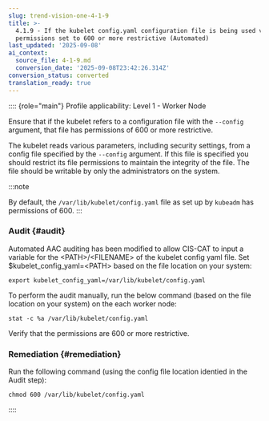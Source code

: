 ```yaml
---
slug: trend-vision-one-4-1-9
title: >-
  4.1.9 - If the kubelet config.yaml configuration file is being used validate
  permissions set to 600 or more restrictive (Automated)
last_updated: '2025-09-08'
ai_context:
  source_file: 4-1-9.md
  conversion_date: '2025-09-08T23:42:26.314Z'
conversion_status: converted
translation_ready: true
---
```


:::: {role="main"}
Profile applicability: Level 1 - Worker Node

Ensure that if the kubelet refers to a configuration file with the `--config` argument, that file has permissions of 600 or more restrictive.

The kubelet reads various parameters, including security settings, from a config file specified by the `--config` argument. If this file is specified you should restrict its file permissions to maintain the integrity of the file. The file should be writable by only the administrators on the system.

:::note

By default, the `/var/lib/kubelet/config.yaml` file as set up by `kubeadm` has permissions of 600.
:::

### Audit {#audit}

Automated AAC auditing has been modified to allow CIS-CAT to input a variable for the \<PATH\>/\<FILENAME\> of the kubelet config yaml file. Set $kubelet_config_yaml=\<PATH\> based on the file location on your system:

``` codeblock
export kubelet_config_yaml=/var/lib/kubelet/config.yaml
```

To perform the audit manually, run the below command (based on the file location on your system) on the each worker node:

``` codeblock
stat -c %a /var/lib/kubelet/config.yaml
```

Verify that the permissions are 600 or more restrictive.

### Remediation {#remediation}

Run the following command (using the config file location identied in the Audit step):

``` codeblock
chmod 600 /var/lib/kubelet/config.yaml
```
::::
